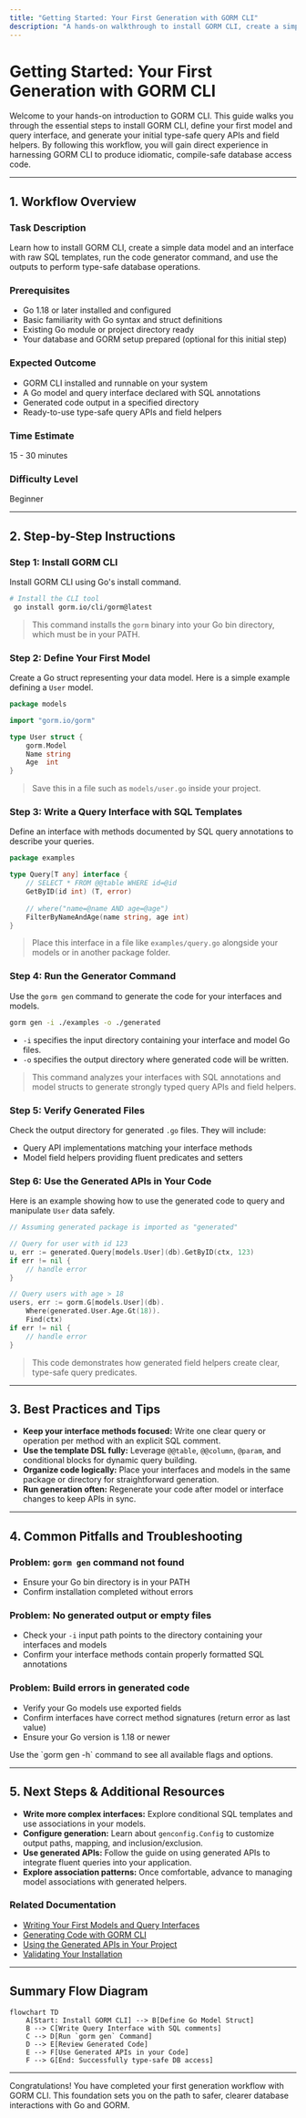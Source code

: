 ```yaml
---
title: "Getting Started: Your First Generation with GORM CLI"
description: "A hands-on walkthrough to install GORM CLI, create a simple model and query interface, and generate your first set of type-safe API and field helpers. Includes practical setup tips and common pitfalls for new users."
---
```


# Getting Started: Your First Generation with GORM CLI

Welcome to your hands-on introduction to GORM CLI. This guide walks you through the essential steps to install GORM CLI, define your first model and query interface, and generate your initial type-safe query APIs and field helpers. By following this workflow, you will gain direct experience in harnessing GORM CLI to produce idiomatic, compile-safe database access code.

---

## 1. Workflow Overview

### Task Description
Learn how to install GORM CLI, create a simple data model and an interface with raw SQL templates, run the code generator command, and use the outputs to perform type-safe database operations.

### Prerequisites
- Go 1.18 or later installed and configured
- Basic familiarity with Go syntax and struct definitions
- Existing Go module or project directory ready
- Your database and GORM setup prepared (optional for this initial step)

### Expected Outcome
- GORM CLI installed and runnable on your system
- A Go model and query interface declared with SQL annotations
- Generated code output in a specified directory
- Ready-to-use type-safe query APIs and field helpers

### Time Estimate
15 - 30 minutes

### Difficulty Level
Beginner

---

## 2. Step-by-Step Instructions

### Step 1: Install GORM CLI
Install GORM CLI using Go's install command.

```bash
# Install the CLI tool
 go install gorm.io/cli/gorm@latest
```

> This command installs the `gorm` binary into your Go bin directory, which must be in your PATH.

### Step 2: Define Your First Model
Create a Go struct representing your data model. Here is a simple example defining a `User` model.

```go
package models

import "gorm.io/gorm"

type User struct {
    gorm.Model
    Name string
    Age  int
}
```

> Save this in a file such as `models/user.go` inside your project.

### Step 3: Write a Query Interface with SQL Templates
Define an interface with methods documented by SQL query annotations to describe your queries.

```go
package examples

type Query[T any] interface {
    // SELECT * FROM @@table WHERE id=@id
    GetByID(id int) (T, error)
    
    // where("name=@name AND age=@age")
    FilterByNameAndAge(name string, age int)
}
```

> Place this interface in a file like `examples/query.go` alongside your models or in another package folder.

### Step 4: Run the Generator Command
Use the `gorm gen` command to generate the code for your interfaces and models.

```bash
gorm gen -i ./examples -o ./generated
```

- `-i` specifies the input directory containing your interface and model Go files.
- `-o` specifies the output directory where generated code will be written.

> This command analyzes your interfaces with SQL annotations and model structs to generate strongly typed query APIs and field helpers.

### Step 5: Verify Generated Files
Check the output directory for generated `.go` files. They will include:
- Query API implementations matching your interface methods
- Model field helpers providing fluent predicates and setters

### Step 6: Use the Generated APIs in Your Code
Here is an example showing how to use the generated code to query and manipulate `User` data safely.

```go
// Assuming generated package is imported as "generated"

// Query for user with id 123
u, err := generated.Query[models.User](db).GetByID(ctx, 123)
if err != nil {
    // handle error
}

// Query users with age > 18
users, err := gorm.G[models.User](db).
    Where(generated.User.Age.Gt(18)).
    Find(ctx)
if err != nil {
    // handle error
}
```

> This code demonstrates how generated field helpers create clear, type-safe query predicates.

---

## 3. Best Practices and Tips

- **Keep your interface methods focused:** Write one clear query or operation per method with an explicit SQL comment.
- **Use the template DSL fully:** Leverage `@@table`, `@@column`, `@param`, and conditional blocks for dynamic query building.
- **Organize code logically:** Place your interfaces and models in the same package or directory for straightforward generation.
- **Run generation often:** Regenerate your code after model or interface changes to keep APIs in sync.

---

## 4. Common Pitfalls and Troubleshooting

### Problem: `gorm gen` command not found
- Ensure your Go bin directory is in your PATH
- Confirm installation completed without errors

### Problem: No generated output or empty files
- Check your `-i` input path points to the directory containing your interfaces and models
- Confirm your interface methods contain properly formatted SQL annotations

### Problem: Build errors in generated code
- Verify your Go models use exported fields
- Confirm interfaces have correct method signatures (return error as last value)
- Ensure your Go version is 1.18 or newer

<Tip>
Use the `gorm gen -h` command to see all available flags and options.
</Tip>

---

## 5. Next Steps & Additional Resources

- **Write more complex interfaces:** Explore conditional SQL templates and use associations in your models.
- **Configure generation:** Learn about `genconfig.Config` to customize output paths, mapping, and inclusion/exclusion.
- **Use generated APIs:** Follow the guide on using generated APIs to integrate fluent queries into your application.
- **Explore association patterns:** Once comfortable, advance to managing model associations with generated helpers.

### Related Documentation
- [Writing Your First Models and Query Interfaces](../getting-started/first-steps-usage/writing-models-interfaces)
- [Generating Code with GORM CLI](../getting-started/first-steps-usage/generating-code)
- [Using the Generated APIs in Your Project](../getting-started/first-steps-usage/using-generated-apis)
- [Validating Your Installation](../getting-started/setup-installation/validating-installation)


---

## Summary Flow Diagram

```mermaid
flowchart TD
    A[Start: Install GORM CLI] --> B[Define Go Model Struct]
    B --> C[Write Query Interface with SQL comments]
    C --> D[Run `gorm gen` Command]
    D --> E[Review Generated Code]
    E --> F[Use Generated APIs in your Code]
    F --> G[End: Successfully type-safe DB access]
```

---

Congratulations! You have completed your first generation workflow with GORM CLI. This foundation sets you on the path to safer, clearer database interactions with Go and GORM.



